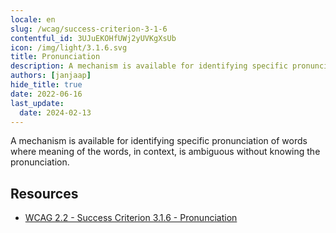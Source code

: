 ```yaml
---
locale: en
slug: /wcag/success-criterion-3-1-6
contentful_id: 3UJuEKOHfUWj2yUVKgXsUb
icon: /img/light/3.1.6.svg
title: Pronunciation
description: A mechanism is available for identifying specific pronunciation of words where meaning of the  words, in context, is ambiguous without knowing the pronunciation.
authors: [janjaap]
hide_title: true
date: 2022-06-16
last_update:
  date: 2024-02-13
---
```


<Hero
  title="Pronunciation"
  imageSrc="/img/light/3.1.6.svg"
  alt="WCAG 3.1.6 icon"
  prefix="Success Criterion 3.1.6"
  suffix="Level AAA"
/>

A mechanism is available for identifying specific pronunciation of words where meaning of the  words, in context, is ambiguous without knowing the pronunciation.

## Resources

- [WCAG 2.2 - Success Criterion 3.1.6 - Pronunciation](https://www.w3.org/TR/WCAG22/#pronunciation)
